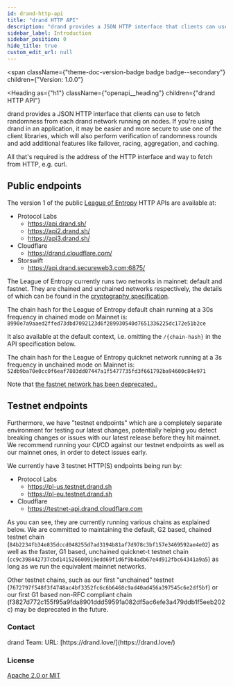 ```yaml
---
id: drand-http-api
title: "drand HTTP API"
description: "drand provides a JSON HTTP interface that clients can use to fetch randomness from each drand network running on nodes."
sidebar_label: Introduction
sidebar_position: 0
hide_title: true
custom_edit_url: null
---
```



<span
  className={"theme-doc-version-badge badge badge--secondary"}
  children={"Version: 1.0.0"}
>
</span>

<Heading
  as={"h1"}
  className={"openapi__heading"}
  children={"drand HTTP API"}
>
</Heading>



drand provides a JSON HTTP interface that clients can use to fetch randomness from each drand network running on nodes.
If you're using drand in an application, it may be easier and more secure to use one of the client libraries, 
which will also perform verification of randomness rounds and add additional features like failover, racing, aggregation, 
and caching.

All that's required is the address of the HTTP interface and way to fetch from HTTP, e.g. curl.

## Public endpoints

The version 1 of the public [League of Entropy](https://blog.cloudflare.com/league-of-entropy/) HTTP APIs are available at:
- Protocol Labs
  - https://api.drand.sh/
  - https://api2.drand.sh/
  - https://api3.drand.sh/
- Cloudflare
  - https://drand.cloudflare.com/
- Storswift
  - https://api.drand.secureweb3.com:6875/

The League of Entropy currently runs two networks in mainnet: default and fastnet. 
They are chained and unchained networks respectively, the details of which can be found in the [cryptography 
specification](/docs/cryptography/#randomness).

The chain hash for the League of Entropy default chain running at a 30s frequency in chained mode on Mainnet is:
`8990e7a9aaed2ffed73dbd7092123d6f289930540d7651336225dc172e51b2ce`

It also available at the default context, i.e. omitting the `/{chain-hash}` in the API specification below.

The chain hash for the League of Entropy quicknet network running at a 3s frequency in unchained mode on Mainnet is:
`52db9ba70e0cc0f6eaf7803dd07447a1f5477735fd3f661792ba94600c84e971`

Note that [the fastnet network has been deprecated..](https://drand.love/blog/2023/07/03/fastnet-sunset-quicknet-new/)

## Testnet endpoints

Furthermore, we have "testnet endpoints" which are a completely separate environment for testing our latest changes, 
potentially helping you detect breaking changes or issues with our latest release before they hit mainnet. 
We recommend running your CI/CD against our testnet endpoints as well as our mainnet ones, in order to detect issues early.

We currently have 3 testnet HTTP(S) endpoints being run by:

- Protocol Labs
  - https://pl-us.testnet.drand.sh
  - https://pl-eu.testnet.drand.sh
- Cloudflare
  - https://testnet-api.drand.cloudflare.com

As you can see, they are currently running various chains as explained below. 
We are committed to maintaining the default, G2 based, chained testnet chain 
(`84b2234fb34e835dccd048255d7ad3194b81af7d978c3bf157e3469592ae4e02`) as well as 
the faster, G1 based, unchained quicknet-t testnet chain 
(`cc9c398442737cbd141526600919edd69f1d6f9b4adb67e4d912fbc64341a9a5`) 
as long as we run the equivalent mainnet networks.

Other testnet chains, such as our first "unchained" testnet 
(`7672797f548f3f4748ac4bf3352fc6c6b6468c9ad40ad456a397545c6e2df5bf`) or our first G1 based non-RFC compliant chain
(f3827d772c155f95a9fda8901ddd59591a082df5ac6efe3a479ddb1f5eeb202c) may be deprecated in the future. 


<div
  style={{"display":"flex","flexDirection":"column","marginBottom":"var(--ifm-paragraph-margin-bottom)"}}
>
  <h3
    style={{"marginBottom":"0.25rem"}}
  >
    Contact
  </h3><span>
    drand Team: 
  </span><span>
    URL: [https://drand.love/](https://drand.love/)
  </span>
</div><div
  style={{"marginBottom":"var(--ifm-paragraph-margin-bottom)"}}
>
  <h3
    style={{"marginBottom":"0.25rem"}}
  >
    License
  </h3><a
    href={"https://github.com/drand/drand/blob/main/LICENSE"}
  >
    Apache 2.0 or MIT
  </a>
</div>
      